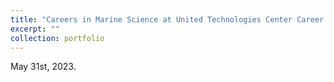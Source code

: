 ```yaml
---
title: "Careers in Marine Science at United Technologies Center Career Fair"
excerpt: ""
collection: portfolio
---
```


May 31st, 2023.


